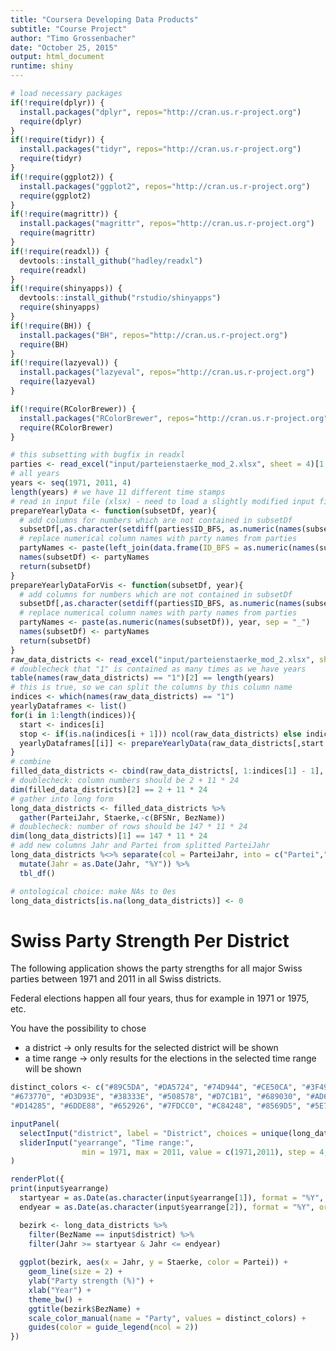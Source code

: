 ```yaml
---
title: "Coursera Developing Data Products"
subtitle: "Course Project"
author: "Timo Grossenbacher"
date: "October 25, 2015"
output: html_document
runtime: shiny
---
```


```r
# load necessary packages
if(!require(dplyr)) {
  install.packages("dplyr", repos="http://cran.us.r-project.org")
  require(dplyr)
}
if(!require(tidyr)) {
  install.packages("tidyr", repos="http://cran.us.r-project.org")
  require(tidyr)
}
if(!require(ggplot2)) {
  install.packages("ggplot2", repos="http://cran.us.r-project.org")
  require(ggplot2)
}
if(!require(magrittr)) {
  install.packages("magrittr", repos="http://cran.us.r-project.org")
  require(magrittr)
}
if(!require(readxl)) {
  devtools::install_github("hadley/readxl")
  require(readxl)
}
if(!require(shinyapps)) {
  devtools::install_github("rstudio/shinyapps")
  require(shinyapps)
}
if(!require(BH)) {
  install.packages("BH", repos="http://cran.us.r-project.org")
  require(BH)
}
if(!require(lazyeval)) {
  install.packages("lazyeval", repos="http://cran.us.r-project.org")
  require(lazyeval)
}

if(!require(RColorBrewer)) {
  install.packages("RColorBrewer", repos="http://cran.us.r-project.org")
  require(RColorBrewer)
}

```

```r
# this subsetting with bugfix in readxl
parties <- read_excel("input/parteienstaerke_mod_2.xlsx", sheet = 4)[1:24,] # same here
# all years 
years <- seq(1971, 2011, 4)
length(years) # we have 11 different time stamps
# read in input file (xlsx) - need to load a slightly modified input file as the original xlsx makes it really complicated
prepareYearlyData <- function(subsetDf, year){
  # add columns for numbers which are not contained in subsetDf
  subsetDf[,as.character(setdiff(parties$ID_BFS, as.numeric(names(subsetDf))))] <- NA
  # replace numerical column names with party names from parties
  partyNames <- paste(left_join(data.frame(ID_BFS = as.numeric(names(subsetDf))), parties, by = "ID_BFS")$Abbr_D, year, sep = "_")
  names(subsetDf) <- partyNames
  return(subsetDf)
}
prepareYearlyDataForVis <- function(subsetDf, year){
  # add columns for numbers which are not contained in subsetDf
  subsetDf[,as.character(setdiff(parties$ID_BFS, as.numeric(names(subsetDf))))] <- NA
  # replace numerical column names with party names from parties
  partyNames <- paste(as.numeric(names(subsetDf)), year, sep = "_")
  names(subsetDf) <- partyNames
  return(subsetDf)
}
raw_data_districts <- read_excel("input/parteienstaerke_mod_2.xlsx", sheet = 3, skip = 10, col_names = T)[1:147,] # replace this subsetting with bugfix in readxl
# doublecheck that "1" is contained as many times as we have years
table(names(raw_data_districts) == "1")[2] == length(years)
# this is true, so we can split the columns by this column name
indices <- which(names(raw_data_districts) == "1")
yearlyDataframes <- list()
for(i in 1:length(indices)){
  start <- indices[i]
  stop <- if(is.na(indices[i + 1])) ncol(raw_data_districts) else indices[i + 1] - 1 
  yearlyDataframes[[i]] <- prepareYearlyData(raw_data_districts[,start:stop], years[i])
}
# combine
filled_data_districts <- cbind(raw_data_districts[, 1:indices[1] - 1], yearlyDataframes)
# doublecheck: column numbers should be 2 + 11 * 24
dim(filled_data_districts)[2] == 2 + 11 * 24
# gather into long form
long_data_districts <- filled_data_districts %>%
  gather(ParteiJahr, Staerke,-c(BFSNr, BezName))
# doublecheck: number of rows should be 147 * 11 * 24
dim(long_data_districts)[1] == 147 * 11 * 24
# add new columns Jahr and Partei from splitted ParteiJahr
long_data_districts %<>% separate(col = ParteiJahr, into = c("Partei","Jahr")) %>%
  mutate(Jahr = as.Date(Jahr, "%Y")) %>%
  tbl_df()

# ontological choice: make NAs to 0es
long_data_districts[is.na(long_data_districts)] <- 0
```


# Swiss Party Strength Per District

The following application shows the party strengths for all major Swiss parties between 1971 and 2011 in all Swiss districts.

Federal elections happen all four years, thus for example in 1971 or 1975, etc. 

You have the possibility to chose 

 * a district -> only results for the selected district will be shown
 * a time range -> only results for the elections in the selected time range will be shown

```r
distinct_colors <- c("#89C5DA", "#DA5724", "#74D944", "#CE50CA", "#3F4921", "#C0717C", "#CBD588", "#5F7FC7", 
"#673770", "#D3D93E", "#38333E", "#508578", "#D7C1B1", "#689030", "#AD6F3B", "#CD9BCD", 
"#D14285", "#6DDE88", "#652926", "#7FDCC0", "#C84248", "#8569D5", "#5E738F", "#D1A33D")

inputPanel(
  selectInput("district", label = "District", choices = unique(long_data_districts$BezName), selected = "Bezirk Solothurn"),
  sliderInput("yearrange", "Time range:",
                min = 1971, max = 2011, value = c(1971,2011), step = 4, sep = "")
)

renderPlot({
print(input$yearrange)
  startyear = as.Date(as.character(input$yearrange[1]), format = "%Y", origin = "1971-01-01")
  endyear = as.Date(as.character(input$yearrange[2]), format = "%Y", origin = "1971-01-01")

  bezirk <- long_data_districts %>%
    filter(BezName == input$district) %>% 
    filter(Jahr >= startyear & Jahr <= endyear)
  
  ggplot(bezirk, aes(x = Jahr, y = Staerke, color = Partei)) +
    geom_line(size = 2) +
    ylab("Party strength (%)") +
    xlab("Year") +
    theme_bw() +
    ggtitle(bezirk$BezName) +
    scale_color_manual(name = "Party", values = distinct_colors) +
    guides(color = guide_legend(ncol = 2))
})
```